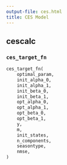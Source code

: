 ```yaml
---
output-file: ces.html
title: CES Model
---
```


## cescalc

### `ces_target_fn`

```python
ces_target_fn(
    optimal_param,
    init_alpha_0,
    init_alpha_1,
    init_beta_0,
    init_beta_1,
    opt_alpha_0,
    opt_alpha_1,
    opt_beta_0,
    opt_beta_1,
    y,
    m,
    init_states,
    n_components,
    seasontype,
    nmse,
)
```
